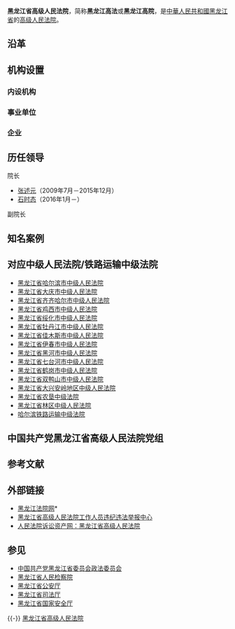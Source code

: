 {{Expand|time=2013-02-15}}
{{Infobox PRCG
|机构名称=黑龙江省高级人民法院
|标志1=National Emblem of the People's Republic of China.svg
|职位1=院长
|人员1=[[石时态|石时态]]
|衔级1=[[二级大法官|二级大法官]]
|上诉法院=[[中华人民共和国最高人民法院|中华人民共和国最高人民法院]]
|业务上级=[[中华人民共和国最高人民法院|中华人民共和国最高人民法院]]
|组织上级=[[黑龙江省人民代表大会|黑龙江省人民代表大会]]<br>[[黑龙江省人民代表大会常务委员会|黑龙江省人民代表大会常务委员会]]
|中共上级=[[中国共产党黑龙江省委员会|中国共产党黑龙江省委员会]]
|中共本级=中国共产党黑龙江省高级人民法院党组
|机构类型=[[高级人民法院|高级人民法院]]
|行政级别=副省级
|授权法源=[[中华人民共和国宪法|中华人民共和国宪法]]
|组织法规=[[中华人民共和国人民法院组织法|中华人民共和国人民法院组织法]]
|地址1=[[黑龙江省|黑龙江省]][[哈尔滨市|哈尔滨市]][[香坊区|香坊区]]嵩山路27号 
|网站=黑龙江法院网
|网址=http://www.hljcourt.gov.cn
|成立时间=
|时期1=
|机构1=
}}

'''黑龙江省高级人民法院'''，简称'''黑龙江高法'''或'''黑龙江高院'''，是[[中華人民共和國|中華人民共和國]][[黑龙江省|黑龙江省]]的[[高级人民法院|高级人民法院]]。

==沿革==

==机构设置==
===内设机构===
===事业单位===
===企业===

== 历任领导 ==
;院长
*[[张述元|张述元]]（2009年7月－2015年12月）
*[[石时态|石时态]]（2016年1月－）

;副院长

== 知名案例 ==

== 对应中级人民法院/铁路运输中级法院 ==
*[[黑龙江省哈尔滨市中级人民法院|黑龙江省哈尔滨市中级人民法院]]
*[[黑龙江省大庆市中级人民法院|黑龙江省大庆市中级人民法院]]
*[[黑龙江省齐齐哈尔市中级人民法院|黑龙江省齐齐哈尔市中级人民法院]]
*[[黑龙江省鸡西市中级人民法院|黑龙江省鸡西市中级人民法院]]
*[[黑龙江省绥化市中级人民法院|黑龙江省绥化市中级人民法院]]
*[[黑龙江省牡丹江市中级人民法院|黑龙江省牡丹江市中级人民法院]]
*[[黑龙江省佳木斯市中级人民法院|黑龙江省佳木斯市中级人民法院]]
*[[黑龙江省伊春市中级人民法院|黑龙江省伊春市中级人民法院]]
*[[黑龙江省黑河市中级人民法院|黑龙江省黑河市中级人民法院]]
*[[黑龙江省七台河市中级人民法院|黑龙江省七台河市中级人民法院]]
*[[黑龙江省鹤岗市中级人民法院|黑龙江省鹤岗市中级人民法院]]
*[[黑龙江省双鸭山市中级人民法院|黑龙江省双鸭山市中级人民法院]]
*[[黑龙江省大兴安岭地区中级人民法院|黑龙江省大兴安岭地区中级人民法院]]
*[[黑龙江省农垦中级法院|黑龙江省农垦中级法院]]
*[[黑龙江省林区中级人民法院|黑龙江省林区中级人民法院]]
*[[哈尔滨铁路运输中级法院|哈尔滨铁路运输中级法院]]

==中国共产党黑龙江省高级人民法院党组==

== 参考文献 ==
{{Reflist}}

== 外部链接 ==
*[http://www.hljcourt.gov.cn 黑龙江法院网]* {{Wayback|url=http://www.hljcourt.gov.cn/ |date=20180323000617 }}
*[http://jubao.court.gov.cn/hlj 黑龙江省高级人民法院工作人员违纪违法举报中心] {{Wayback|url=http://jubao.court.gov.cn/hlj |date=20210131111509 }}
*[https://web.archive.org/web/20170415012612/http://www.rmfysszc.gov.cn/statichtml/rm_sindex/97/rm_sindex.shtml 人民法院诉讼资产网：黑龙江省高级人民法院]

== 参见 ==
*[[中国共产党黑龙江省委员会政法委员会|中国共产党黑龙江省委员会政法委员会]]
*[[黑龙江省人民检察院|黑龙江省人民检察院]]
*[[黑龙江省公安厅|黑龙江省公安厅]]
*[[黑龙江省司法厅|黑龙江省司法厅]]
*[[黑龙江省国家安全厅|黑龙江省国家安全厅]]

{{-}}
{{国家机关|黑龙江省}}
{{中华人民共和国各省级行政区|审判机关}}
{{中华人民共和国法院|地}}
[[category:黑龙江省高级人民法院|]]